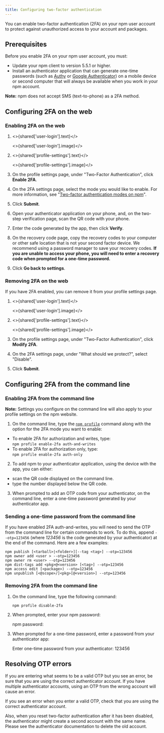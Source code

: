 ```yaml
---
title: Configuring two-factor authentication
---
```


You can enable two-factor authentication (2FA) on your npm user account to protect against unauthorized access to your account and packages.

## Prerequisites

Before you enable 2FA on your npm user account, you must:

* Update your npm client to version 5.5.1 or higher.
* Install an authenticator application that can generate one-time passwords (such as [Authy](https://authy.com/download/) or [Google Authenticator](https://support.google.com/accounts/answer/1066447)) on a mobile device or second computer that will always be available when you work in your npm account.

<Note>

**Note:** npm does not accept SMS (text-to-phone) as a 2FA method.

</Note>

## Configuring 2FA on the web

### Enabling 2FA on the web

1. <>{shared['user-login'].text}</>

   <>{shared['user-login'].image}</>

2. <>{shared['profile-settings'].text}</>

   <>{shared['profile-settings'].image}</>

3. On the profile settings page, under "Two-Factor Authentication", click **Enable 2FA**.

   <Screenshot src="/getting-started/setting-up-your-npm-user-account/2fa-enable.png" alt="Screenshot showing Enable 2FA button" />

4. On the 2FA settings page, select the mode you would like to enable. For more information, see "[Two-factor authentication modes on npm](about-two-factor-authentication#two-factor-authentication-modes-on-npm)".

   <Screenshot src="/getting-started/setting-up-your-npm-user-account/2fa-auth-pub-select.png" alt="Screenshot showing 2FA types" />

5. Click **Submit**.

   <Screenshot src="/getting-started/setting-up-your-npm-user-account/2fa-auth-pub-submit.png" alt="Screenshot showing 2FA submit button" />

6. Open your authenticator application on your phone, and, on the two-step verification page, scan the QR code with your phone.

7. Enter the code generated by the app, then click **Verify**.

   <Screenshot src="/getting-started/setting-up-your-npm-user-account/2fa-verify.png" alt="Screenshot showing 2FA verification" />

8. On the recovery code page, copy the recovery codes to your computer or other safe location that is not your second factor device. We recommend using a password manager to save your recovery codes. **If you are unable to access your phone, you will need to enter a recovery code when prompted for a one-time password.**

9. Click **Go back to settings**.

   <Screenshot src="/getting-started/setting-up-your-npm-user-account/go-back-to-settings.png" alt="Screenshot showing the Go back to settings button" />

### Removing 2FA on the web

If you have 2FA enabled, you can remove it from your profile settings page.

1. <>{shared['user-login'].text}</>

   <>{shared['user-login'].image}</>

2. <>{shared['profile-settings'].text}</>

   <>{shared['profile-settings'].image}</>

3. On the profile settings page, under "Two-Factor Authentication", click **Modify 2FA**.

   <Screenshot src="/getting-started/setting-up-your-npm-user-account/2fa-modify.png" alt="Screenshot showing Modify 2FA button" />

4. On the 2FA settings page, under "What should we protect?", select "Disable".

   <Screenshot src="/getting-started/setting-up-your-npm-user-account/2fa-disable.png" alt="Screenshot showing Disable 2FA button" />

5. Click **Submit**.

   <Screenshot src="/getting-started/setting-up-your-npm-user-account/2fa-disable-submit.png" alt="Screenshot showing Disable 2FA submit button" />

## Configuring 2FA from the command line

### Enabling 2FA from the command line

<Note>

**Note:** Settings you configure on the command line will also apply to your profile settings on the npm website.

</Note>

1. On the command line, type the [`npm profile`](/cli/profile) command along with the option for the 2FA mode you want to enable:
  * To enable 2FA for authorization and writes, type:<br/>
  `npm profile enable-2fa auth-and-writes`
  * To enable 2FA for authorization only, type:<br/>
  `npm profile enable-2fa auth-only`

2. To add npm to your authenticator application, using the device with the app, you can either:
  * scan the QR code displayed on the command line.
  * type the number displayed below the QR code.

3. When prompted to add an OTP code from your authenticator, on the command line, enter a one-time password generated by your authenticator app.

### Sending a one-time password from the command line

If you have enabled 2FA auth-and-writes, you will need to send the OTP from the command line for certain commands to work. To do this, append  `--otp=123456` (where *123456* is the code generated by your authenticator) at the end of the command. Here are a few examples:

```
npm publish [<tarball>|<folder>][--tag <tag>] --otp=123456
npm owner add <user > --otp=123456
npm owner rm <user> --otp=123456
npm dist-tags add <pkg>@<version> [<tag>] --otp=123456
npm access edit [<package>) --otp=123456
npm unpublish [<@scope>/]<pkg>[@<version>] --otp=123456
```

### Removing 2FA from the command line

1. On the command line, type the following command:

   ```
   npm profile disable-2fa
   ```

2. When prompted, enter your npm password:

   <Prompt>npm password:</Prompt>

3. When prompted for a one-time password, enter a password from your authenticator app:

   <Prompt>Enter one-time password from your authenticator: <PromptReply>123456</PromptReply></Prompt>

## Resolving OTP errors

If you are entering what seems to be a valid OTP but you see an error, be sure that you are using the correct authenticator account. If you have multiple authenticator accounts, using an OTP from the wrong account will cause an error.

If you see an error when you enter a valid OTP, check that you are using the correct authenticator account.

Also, when you reset two-factor authentication after it has been disabled, the authenticator might create a second account with the same name. Please see the authenticator documentation to delete the old account.

